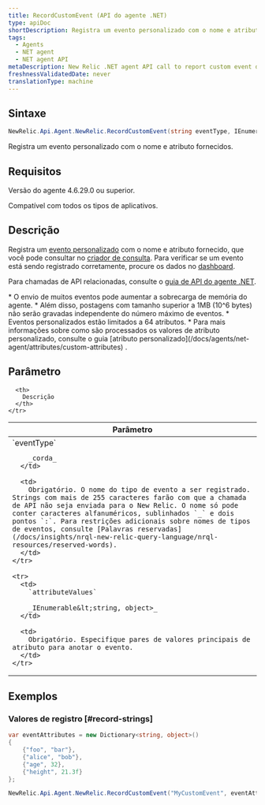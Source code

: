 ```yaml
---
title: RecordCustomEvent (API do agente .NET)
type: apiDoc
shortDescription: Registra um evento personalizado com o nome e atributo fornecidos.
tags:
  - Agents
  - NET agent
  - NET agent API
metaDescription: New Relic .NET agent API call to report custom event data to New Relic.
freshnessValidatedDate: never
translationType: machine
---
```


## Sintaxe

```cs
NewRelic.Api.Agent.NewRelic.RecordCustomEvent(string eventType, IEnumerable<string, object> attributeValues)
```

Registra um evento personalizado com o nome e atributo fornecidos.

## Requisitos

Versão do agente 4.6.29.0 ou superior.

Compatível com todos os tipos de aplicativos.

## Descrição

Registra um [evento personalizado](/docs/data-analysis/metrics/analyze-your-metrics/data-collection-metric-timeslice-event-data#event-data) com o nome e atributo fornecido, que você pode consultar no [criador de consulta](/docs/query-your-data/explore-query-data/query-builder/introduction-query-builder). Para verificar se um evento está sendo registrado corretamente, procure os dados no [dashboard](/docs/query-your-data/explore-query-data/dashboards/introduction-new-relic-one-dashboards).

Para chamadas de API relacionadas, consulte o [guia de API do agente .NET](/docs/agents/net-agent/api-guides/guide-using-net-agent-api#custom-data).

<Callout variant="important">
  * O envio de muitos eventos pode aumentar a sobrecarga de memória do agente.
  * Além disso, postagens com tamanho superior a 1MB (10^6 bytes) não serão gravadas independente do número máximo de eventos.
  * Eventos personalizados estão limitados a 64 atributos.
  * Para mais informações sobre como são processados os valores de atributo personalizado, consulte o guia [atributo personalizado](/docs/agents/net-agent/attributes/custom-attributes) .
</Callout>

## Parâmetro

<table>
  <thead>
    <tr>
      <th width="25%">
        Parâmetro
      </th>

      <th>
        Descrição
      </th>
    </tr>
  </thead>

  <tbody>
    <tr>
      <td>
        `eventType`

        _corda_
      </td>

      <td>
        Obrigatório. O nome do tipo de evento a ser registrado. Strings com mais de 255 caracteres farão com que a chamada de API não seja enviada para o New Relic. O nome só pode conter caracteres alfanuméricos, sublinhados `_` e dois pontos `:`. Para restrições adicionais sobre nomes de tipos de eventos, consulte [Palavras reservadas](/docs/insights/nrql-new-relic-query-language/nrql-resources/reserved-words).
      </td>
    </tr>

    <tr>
      <td>
        `attributeValues`

        _IEnumerable&lt;string, object>_
      </td>

      <td>
        Obrigatório. Especifique pares de valores principais de atributo para anotar o evento.
      </td>
    </tr>
  </tbody>
</table>

## Exemplos

### Valores de registro [#record-strings]

```cs
var eventAttributes = new Dictionary<string, object>() 
{
    {"foo", "bar"},
    {"alice", "bob"}, 
    {"age", 32}, 
    {"height", 21.3f}
};

NewRelic.Api.Agent.NewRelic.RecordCustomEvent("MyCustomEvent", eventAttributes);
```